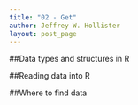 ```yaml
---
title: "02 - Get"
author: Jeffrey W. Hollister
layout: post_page
---
```


##Data types and structures in R

##Reading data into R

##Where to find data